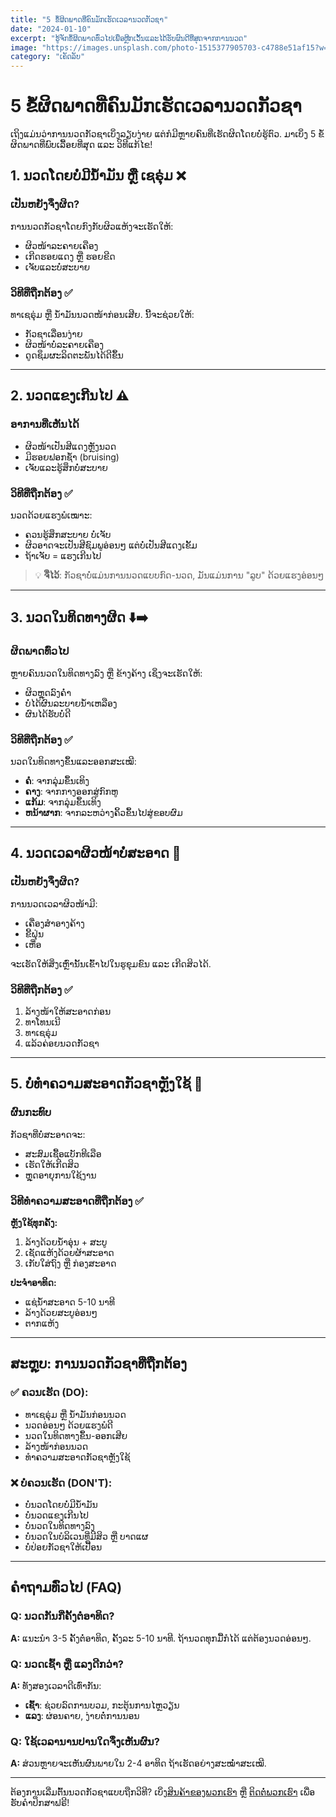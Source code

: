 ```yaml
---
title: "5 ຂໍ້ຜິດພາດທີ່ຄົນມັກເຮັດເວລານວດກັວຊາ"
date: "2024-01-10"
excerpt: "ຮູ້ຈັກຂໍ້ຜິດພາດທົ່ວໄປເພື່ອຫຼີກເວັ້ນແລະໄດ້ຮັບຜົນດີທີ່ສຸດຈາກການນວດ"
image: "https://images.unsplash.com/photo-1515377905703-c4788e51af15?w=800"
category: "ເຄັດລັບ"
---
```


# 5 ຂໍ້ຜິດພາດທີ່ຄົນມັກເຮັດເວລານວດກັວຊາ

ເຖິງແມ່ນວ່າການນວດກັວຊາເບິ່ງລຽບງ່າຍ ແຕ່ກໍມີຫຼາຍຄົນທີ່ເຮັດຜິດໂດຍບໍ່ຮູ້ຕົວ. ມາເບິ່ງ 5 ຂໍ້ຜິດພາດທີ່ພົບເລື້ອຍທີ່ສຸດ ແລະ ວິທີແກ້ໄຂ!

## 1. ນວດໂດຍບໍ່ມີນ້ຳມັນ ຫຼື ເຊຣຸ່ມ ❌

### ເປັນຫຍັງຈຶ່ງຜິດ?
ການນວດກັວຊາໂດຍກົງກັບຜິວແຫ້ງຈະເຮັດໃຫ້:
- ຜິວໜ້າລະຄາຍເຄືອງ
- ເກີດຮອຍແດງ ຫຼື ຮອຍຂີດ
- ເຈັບແລະບໍ່ສະບາຍ

### ວິທີທີ່ຖືກຕ້ອງ ✅
ທາເຊຣຸ່ມ ຫຼື ນ້ຳມັນນວດໜ້າກ່ອນເສີຍ. ນີ້ຈະຊ່ວຍໃຫ້:
- ກັວຊາເລື່ອນງ່າຍ
- ຜິວໜ້າບໍ່ລະຄາຍເຄືອງ
- ດູດຊຶມຜະລິດຕະພັນໄດ້ດີຂຶ້ນ

---

## 2. ນວດແຂງເກີນໄປ ⚠️

### ອາການທີ່ເຫັນໄດ້
- ຜິວໜ້າເປັນສີແດງຫຼັງນວດ
- ມີຮອຍຟອກຊ້ຳ (bruising)
- ເຈັບແລະຮູ້ສຶກບໍ່ສະບາຍ

### ວິທີທີ່ຖືກຕ້ອງ ✅
ນວດດ້ວຍແຮງພໍເໝາະ:
- ຄວນຮູ້ສຶກສະບາຍ ບໍ່ເຈັບ
- ຜິວອາດຈະເປັນສີຊົມພູອ່ອນໆ ແຕ່ບໍ່ເປັນສີແດງເຂັ້ມ
- ຖ້າເຈັບ = ແຮງເກີນໄປ

> 💡 **ຈື່ໄວ້**: ກັວຊາບໍ່ແມ່ນການນວດແບບກົດ-ນວດ, ມັນແມ່ນການ "ລູບ" ດ້ວຍແຮງອ່ອນໆ

---

## 3. ນວດໃນທິດທາງຜິດ ⬇️➡️

### ຜິດພາດທົ່ວໄປ
ຫຼາຍຄົນນວດໃນທິດທາງລົງ ຫຼື ຂ້າງຄ້າງ ເຊິ່ງຈະເຮັດໃຫ້:
- ຜິວຫຼຸດລົງຄ່ຳ
- ບໍ່ໄດ້ຜົນລະບາຍນ້ຳເຫລືອງ
- ຜົນໄດ້ຮັບບໍ່ດີ

### ວິທີທີ່ຖືກຕ້ອງ ✅
ນວດໃນທິດທາງຂຶ້ນແລະອອກສະເໝີ:
- **ຄໍ**: ຈາກລຸ່ມຂຶ້ນເທິງ
- **ຄາງ**: ຈາກກາງອອກສູ່ກົກຫູ
- **ແກ້ມ**: ຈາກລຸ່ມຂຶ້ນເທິງ
- **ຫນ້າຜາກ**: ຈາກລະຫວ່າງຄິ້ວຂຶ້ນໄປສູ່ຂອບຜົມ

---

## 4. ນວດເວລາຜິວໜ້າບໍ່ສະອາດ 🧼

### ເປັນຫຍັງຈຶ່ງຜິດ?
ການນວດເວລາຜິວໜ້າມີ:
- ເຄື່ອງສຳອາງຄ້າງ
- ຂີ້ຝຸ່ນ
- ເຫື່ອ

ຈະເຮັດໃຫ້ສິ່ງເຫຼົ່ານັ້ນເຂົ້າໄປໃນຮູຂຸມຂົນ ແລະ ເກີດສິວໄດ້.

### ວິທີທີ່ຖືກຕ້ອງ ✅
1. ລ້າງໜ້າໃຫ້ສະອາດກ່ອນ
2. ທາໂທນເນີ
3. ທາເຊຣຸ່ມ
4. ແລ້ວຄ່ອຍນວດກັວຊາ

---

## 5. ບໍ່ທຳຄວາມສະອາດກັວຊາຫຼັງໃຊ້ 🧽

### ຜົນກະທົບ
ກັວຊາທີ່ບໍ່ສະອາດຈະ:
- ສະສົມເຊື້ອແບັກທີເລືອ
- ເຮັດໃຫ້ເກີດສິວ
- ຫຼຸດອາຍຸການໃຊ້ງານ

### ວິທີທຳຄວາມສະອາດທີ່ຖືກຕ້ອງ ✅
**ຫຼັງໃຊ້ທຸກຄັ້ງ:**
1. ລ້າງດ້ວຍນ້ຳອຸ່ນ + ສະບູ
2. ເຊັດແຫ້ງດ້ວຍຜ້າສະອາດ
3. ເກັບໃສ່ຖົງ ຫຼື ກ່ອງສະອາດ

**ປະຈຳອາທິດ:**
- ແຊ່ນ້ຳສະອາດ 5-10 ນາທີ
- ລ້າງດ້ວຍສະບູອ່ອນໆ
- ຕາກແຫ້ງ

---

## ສະຫຼຸບ: ການນວດກັວຊາທີ່ຖືກຕ້ອງ

### ✅ ຄວນເຮັດ (DO):
- ທາເຊຣຸ່ມ ຫຼື ນ້ຳມັນກ່ອນນວດ
- ນວດອ່ອນໆ ດ້ວຍແຮງພໍດີ
- ນວດໃນທິດທາງຂຶ້ນ-ອອກເສີຍ
- ລ້າງໜ້າກ່ອນນວດ
- ທຳຄວາມສະອາດກັວຊາຫຼັງໃຊ້

### ❌ ບໍ່ຄວນເຮັດ (DON'T):
- ບໍ່ນວດໂດຍບໍ່ມີນ້ຳມັນ
- ບໍ່ນວດແຂງເກີນໄປ
- ບໍ່ນວດໃນທິດທາງລົງ
- ບໍ່ນວດໃນບໍລິເວນທີ່ມີສິວ ຫຼື ບາດແຜ
- ບໍ່ປ່ອຍກັວຊາໃຫ້ເປື້ອນ

---

## ຄຳຖາມທົ່ວໄປ (FAQ)

### Q: ນວດກັນກີ່ຄັ້ງຕໍ່ອາທິດ?
**A:** ແນະນຳ 3-5 ຄັ້ງຕໍ່ອາທິດ, ຄັ້ງລະ 5-10 ນາທີ. ຖ້ານວດທຸກມື້ກໍໄດ້ ແຕ່ຕ້ອງນວດອ່ອນໆ.

### Q: ນວດເຊົ້າ ຫຼື ແລງດີກວ່າ?
**A:** ທັງສອງເວລາດີເທົ່າກັນ:
- **ເຊົ້າ**: ຊ່ວຍລົດການບວມ, ກະຕຸ້ນການໄຫຼວຽນ
- **ແລງ**: ຜ່ອນຄາຍ, ງ່າຍຕໍ່ການນອນ

### Q: ໃຊ້ເວລານານປານໃດຈຶ່ງເຫັນຜົນ?
**A:** ສ່ວນຫຼາຍຈະເຫັນຜົນພາຍໃນ 2-4 ອາທິດ ຖ້າເຮັດອຍ່າງສະໝໍ່າສະເໝີ.

---

ຕ້ອງການເລີ່ມຕົ້ນນວດກັວຊາແບບຖືກວິທີ? ເບິ່ງ[ສິນຄ້າຂອງພວກເຮົາ](/products) ຫຼື [ຕິດຕໍ່ພວກເຮົາ](/#contact) ເພື່ອຮັບຄຳປຶກສາຟຣີ!
